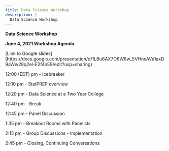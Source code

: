 ```yaml
---
title: Data Science Workshop
description: |
  Data Science Workshop
---
```


**Data Science Workshop**

**June 4, 2021 Workshop Agenda **

[Link to Google slides] (https://docs.google.com/presentation/d/1LBu6AX7O6W8w_5VHnxAVe1axD9aWw28q2el-E2f4nE8/edit?usp=sharing)

12:00 (EDT) pm - Icebreaker

12:10 pm - StatPREP overview 

12:20 pm - Data Science at a Two Year College

12:40 pm - Break  

12:45 pm -   Panel Discussion

1:35 pm -  Breakout Rooms with Panelists

2:15 pm - Group Discussions - Implementation

2:45 pm - Closing, Continuing Conversations 
